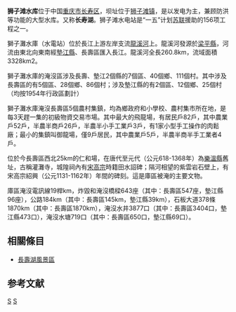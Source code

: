 {{refimprove|time=2015-04-12T14:34:35+00:00}}
{{Infobox Reservoir |
|name =狮子滩水库
|nickname =长寿湖
|image =
|image_caption =
|map =
|map_caption =
|pushpin_map              = China
|pushpin_map_caption      = 狮子滩水库在中国的位置
|code =BFA70001531
|class = 大（一）型水库
|location_of_reservoir =[[重庆市|重庆市]][[长寿区|长寿区]]
|location_of_dam =[[狮子滩镇|狮子滩镇]]
|inflow =[[龙溪河|龙溪河]]
|outflow =
|catchment_area =3020 
|reservoir_area =
|mean_depth =
|maximum_depth =
|flood_level =350
|normal_water_level =347
|dead_water_level =
|water_quality =
|island =
|maximum_storage_capacity =10.27亿
|normal_storage_capacity =7.48亿
|dead_storage_capacity =
|type_of_dam =堆石坝
|elevation_of_dam =
|height_of_dam =52
|length_of_dam =1014
|width_of_dam =
|installed_capacity =4.8万kW
|irrigated_area           = 
|start =1954年8月
|complete =1956年10月
|cost =
|emigrate =56231人
|latd =29
|latm =54
|lats =23
|latNS = N
|longd =107
|longm =15
|longs =04
|longEW = E
|website =
|footnotes =资料主要来源：<ref>{{cite web |url=http://www.cqsloa.com/yssskym/word/page3.htm |title=存档副本 |accessdate=2010-07-09 |deadurl=yes |archiveurl=https://web.archive.org/web/20050311020453/http://www.cqsloa.com/yssskym/word/page3.htm |archivedate=2005-03-11 }}</ref>
}}
'''狮子滩水库'''位于中国[[重庆市|重庆市]][[长寿区|长寿区]]，坝址位于[[狮子滩镇|狮子滩镇]]，是以发电为主，兼顾防洪等功能的大型水库。又称'''长寿湖'''。狮子滩水电站是“一五”计划[[苏联|苏联]]援助的156项工程之一。

獅子灘水庫（水電站）位於長江上游左岸支流[[龍溪河|龍溪河]]上。龍溪河發源於[[梁平縣|梁平縣]]，河流由東北向東南經[[墊江縣|墊江縣]]、長壽區匯入長江。龍溪河全長260.8km，流域面積3328km2。

獅子灘水庫的淹沒區涉及長壽、墊江2個縣的7個區、40個鄉、111個村。其中涉及長壽區的有5個區、28個鄉、86個村；涉及墊江縣的有2個區、12個鄉、25個村（均按1954年行政區劃計）

獅子灘水庫淹沒長壽區5個農村集鎮，均為鄉政府和小學校、農村集市所在地，是每3天趕一集的初級物資交易市場。其中最大的飛龍場，有居民戶82戶，其中農業戶52戶，半農半商戶26戶，半農半小手工業戶3戶，有1家小型手工操作的肉鬆廠；最小的集鎮叫御龍場，僅9戶居民，其中農業戶5戶，半農半商半手工業者4戶。

位於今長壽區西北25km的仁和場，在唐代至元代（公元618-1368年）為[[樂溫縣|樂溫縣]]舊址，古稱灌灘寺，城隍祠內有[[宋高宗|宋高宗]]時籍田水詔碑；隔河相望的紫雲岩石壁上，有宋高宗紹興（公元1131-1162年）年間的碑刻。這是庫區被淹的主要文物。

庫區淹沒電訊線19桿km，炸毀和淹沒橋樑643座（其中：長壽區547座，墊江縣96座），公路184km（其中：長壽區145km，墊江縣39km），石板大道378條1870km（其中：長壽區1870km），淹沒水井3877口（其中：長壽區3404口，墊江縣473口），淹沒水塘719口（其中：長壽區650口，墊江縣69口）。

==相關條目==
*[[長壽湖風景區|長壽湖風景區]]

==参考文献==
{{reflist}}

[[Category:重庆水库|S]]
[[Category:长寿区|S]]